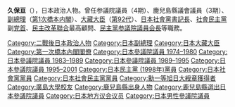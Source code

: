 {{Infobox Officeholder
| name  = 久保 亘
| original_name = 
| native_name_lang = 
| image = File:Wataru Kubo.gif
| imagesize = 
| country = {{JPN}}
|office       =  {{JPN}}第101任[[大藏大臣|大藏大臣]]
|term_start   = 1996年1月11日
|term_end     = 1996年11月7日
|primeminister = [[橋本龍太郎|橋本龍太郎]]
|predecessor  = [[武村正義|武村正義]]
|successor    = [[三塚博|三塚博]]
|office1       =  {{JPN}}[[副總理_(日本)|副總理]]
|term_start1   = 1996年1月11日
|term_end1     = 1996年11月7日
|primeminister1 = [[橋本龍太郎|橋本龍太郎]]
|predecessor1  = 橋本龍太郎
|successor1    = [[菅直人|菅直人]]
|order2        = 
|office2       = {{JPN}}[[参議院_(日本)|參議院]]議員
|term_start2   = 1983年6月26日
|term_end2     = 2001年7月22日
|predecessor2  = 
|successor2    = 
|constituency2= [[鹿兒島縣選舉區|鹿兒島縣選舉區]]
|term_start3   = 1974年7月8日
|term_end3     = 1980年7月7日
|predecessor3  = 
|successor3    = 
|constituency3= [[鹿兒島縣選舉區|鹿兒島縣選舉區]]
| office4= {{flagicon|Kagoshima}} [[鹿兒島縣|鹿兒島縣]]議會議員
|term_start4  = 1963年
|term_end4   = 1974年
|birth_date = {{birth date|1929|1|15}}
|birth_place = {{EOJ}}[[鹿兒島縣|鹿兒島縣]][[姶良郡|姶良郡]]（現[[姶良市|姶良市]]）
|death_date = {{death date and age|2003|6|24|1929|1|15}}
|death_place = 
|native_place = 
|parents = 
|relatives = 
|spouse = 
|party = （[[日本社会党|日本社会党]]→）<br />（[[無黨籍|無黨籍]]→）<br />（[[日本社会党|日本社会党]]→）<br />（[[社会民主党_(日本)|社会民主党]]→）<br />（{{link-ja|民主改革聯合|民主改革連合}}→）<br />[[民主党_(1998年)|民主党]]
|alma_mater   = [[旧制广岛文理科大学|廣島文理科大学]]史学部（現[[廣島大學|廣島大學]]）
|website      = 
}}
'''久保亘'''（{{bd|1929年|1月15日|2003年|6月24日|Kubo Wataru}}），日本政治人物。曾任参議院議員（4期）、鹿兒島縣議會議員（3期）、[[副總理|副總理]]（[[第1次橋本内閣|第1次橋本内閣]]）、[[大藏大臣|大藏大臣]]（[[第1次橋本内閣|第92代]]）、[[日本社會黨|日本社會黨]][[書記長|書記長]]、[[社會民主黨_(日本)|社會民主黨]]副[[党首|党首]]、[[民主改革聯合|民主改革聯合]]最高顧問、[[民主黨_(日本)|民主黨]][[参議院議員会長|参議院議員会長]]等職務。

{{start box}}
{{s-par}}
{{succession box
| title  = {{Flagicon|日本}} [[懲罰委員会|参議院懲罰委員長]]
| before = [[赤桐操|赤桐操]]
| years  = 1990年 - 1991年
| after  = [[対馬孝且|対馬孝且]]
}}
{{succession box
| title  = {{Flagicon|日本}} [[厚生労働委員会|参議院社会労働委員長]]
| before = [[対馬孝且|対馬孝且]]
| years  = 1979年 - 1980年
| after  = [[片山甚市|片山甚市]]
}}
{{s-off}}
{{succession box 
| title  = {{Flagicon|日本}} [[国務大臣|国務大臣]]（[[副総理|副総理]]）
| before = [[橋本龍太郎|橋本龍太郎]]
| years  = 1996年
| after  = [[菅直人|菅直人]]
}}
{{succession box 
| title  = {{Flagicon|日本}} [[日本の大蔵大臣・財務大臣一覧|大蔵大臣]]
| before = [[武村正義|武村正義]]
| years  = 第92代：1996年
| after  = [[三塚博|三塚博]]
}}
{{s-ppo}}
{{succession box 
| title  = [[参議院議員団|民主党参議院議員会長]]
| before = [[本岡昭次|本岡昭次]]
| years  = 第3代 : 2000年 - 2001年
| after  = [[角田義一|角田義一]]
}}
{{succession box 
| title  = [[日本社会党|日本社会党書記長]]
| before = [[赤松広隆|赤松広隆]]
| years  = 第14代 : 1993年 - 1996年
| after  = 改為[[社会民主党_(日本)|社會民主黨]]
}}
{{end box}}

{{日本副總理}}
{{財務大臣||大藏大臣}}
{{第一次橋本內閣}}

{{DEFAULTSORT:Kubo Wataru}}
[[Category:二戰後日本政治人物|Category:二戰後日本政治人物]]
[[Category:日本副總理|Category:日本副總理]]
[[Category:日本大藏大臣|Category:日本大藏大臣]]
[[Category:第一次橋本內閣閣僚|Category:第一次橋本內閣閣僚]]
[[Category:日本參議院議員_1974–1980|Category:日本參議院議員 1974–1980]]
[[Category:日本參議院議員_1983–1989|Category:日本參議院議員 1983–1989]]
[[Category:日本參議院議員_1989–1995|Category:日本參議院議員 1989–1995]]
[[Category:日本參議院議員_1995–2001|Category:日本參議院議員 1995–2001]]
[[Category:日本民主黨_(1998年)黨員|Category:日本民主黨 (1998年)黨員]]
[[Category:日本社會黨黨員|Category:日本社會黨黨員]]
[[Category:日本社會民主黨黨員|Category:日本社會民主黨黨員]]
[[Category:勳一等旭日大綬章獲得者|Category:勳一等旭日大綬章獲得者]]
[[Category:廣島大學校友|Category:廣島大學校友]]
[[Category:鹿兒島縣出身人物|Category:鹿兒島縣出身人物]]
[[Category:鹿兒島縣選出日本參議院議員|Category:鹿兒島縣選出日本參議院議員]]
[[Category:日本地方议会议员|Category:日本地方议会议员]]
[[Category:日本男性參議院議員|Category:日本男性參議院議員]]